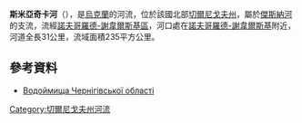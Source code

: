 '''斯米亞奇卡河'''（{{lang-uk|Смячка}}），是[[烏克蘭|烏克蘭]]的河流，位於該國北部[[切爾尼戈夫州|切爾尼戈夫州]]，屬於[[傑斯納河|傑斯納河]]的支流，流經[[諾夫哥羅德-謝韋爾斯基區|諾夫哥羅德-謝韋爾斯基區]]，河口處在[[諾夫哥羅德-謝韋爾斯基|諾夫哥羅德-謝韋爾斯基]]附近，河道全長31公里，流域面積235平方公里。

==參考資料==
* [https://web.archive.org/web/20140301135007/http://charka.org.ua/vodoemi.html Водоймища Чернігівської області] {{ref-ru}}

{{DEFAULTSORT:Смячка}}
[[Category:切爾尼戈夫州河流|Category:切爾尼戈夫州河流]]


{{Ukraine-river-stub}}